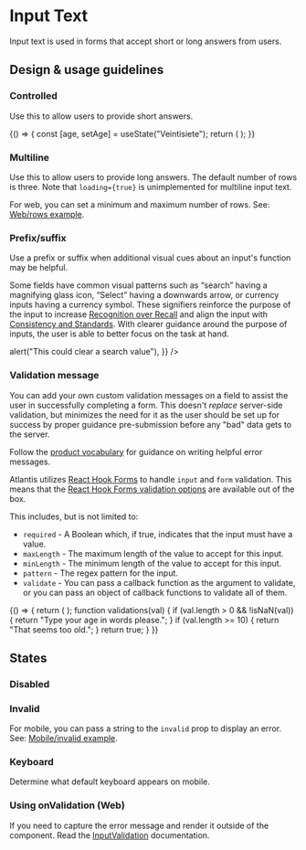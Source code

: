 
<Meta
  title="Components/Forms and Inputs/InputText/Docs"
  component={InputText}
/>

# Input Text

Input text is used in forms that accept short or long answers from users.

## Design & usage guidelines

### Controlled

Use this to allow users to provide short answers.

<Canvas>
  {() => {
    const [age, setAge] = useState("Veintisiete");
    return (
      <InputText
        value={age}
        onChange={setAge}
        name="age"
        placeholder="Age in words"
      />
    );
  }}
</Canvas>

### Multiline

Use this to allow users to provide long answers. The default number of rows is
three. Note that `loading={true}` is unimplemented for multiline input text.

For web, you can set a minimum and maximum number of rows. See:
[Web/rows example](?path=/story/components-forms-and-inputs-inputtext-web--multiline).

<Canvas>
  <InputText multiline={true} placeholder="Describe your age" />
</Canvas>

### Prefix/suffix

Use a prefix or suffix when additional visual cues about an input's function may
be helpful.

Some fields have common visual patterns such as “search” having a magnifying
glass icon, “Select” having a downwards arrow, or currency inputs having a
currency symbol. These signifiers reinforce the purpose of the input to increase
[Recognition over Recall](https://www.nngroup.com/articles/ten-usability-heuristics/)
and align the input with
[Consistency and Standards](https://www.nngroup.com/articles/ten-usability-heuristics/).
With clearer guidance around the purpose of inputs, the user is able to better
focus on the task at hand.

<Canvas>
  <Content>
    <InputText
      defaultValue="1,000,000"
      placeholder="Invoice Total"
      prefix={{ label: "$", icon: "invoice" }}
      suffix={{ label: ".00" }}
    />
    <InputText
      placeholder="Search"
      prefix={{ icon: "search" }}
      suffix={{
        icon: "cross",
        ariaLabel: "clear search",
        onClick: () => alert("This could clear a search value"),
      }}
    />
  </Content>
</Canvas>

### Validation message

You can add your own custom validation messages on a field to assist the user in
successfully completing a form. This doesn't _replace_ server-side validation,
but minimizes the need for it as the user should be set up for success by proper
guidance pre-submission before any "bad" data gets to the server.

Follow the
[product vocabulary](../?path=/docs/content-product-vocabulary--page#general-phrasing)
for guidance on writing helpful error messages.

Atlantis utilizes [React Hook Forms](https://react-hook-form.com/) to handle
`input` and `form` validation. This means that the
[React Hook Forms validation options](https://react-hook-form.com/api#register)
are available out of the box.

This includes, but is not limited to:

- `required` - A Boolean which, if true, indicates that the input must have a
  value.
- `maxLength` - The maximum length of the value to accept for this input.
- `minLength` - The minimum length of the value to accept for this input.
- `pattern` - The regex pattern for the input.
- `validate` - You can pass a callback function as the argument to validate, or
  you can pass an object of callback functions to validate all of them.

<Canvas>
  {() => {
    return (
      <InputText
        name="age"
        placeholder="What's your age"
        validations={{
          required: {
            value: true,
            message: "You have to tell us your age",
          },
          validate: validations,
        }}
      />
    );
    function validations(val) {
      if (val.length > 0 && !isNaN(val)) {
        return "Type your age in words please.";
      }
      if (val.length >= 10) {
        return "That seems too old.";
      }
      return true;
    }
  }}
</Canvas>

## States

### Disabled

<Canvas>
  <InputText
    placeholder="Credit card"
    value="**** **** **** 1234"
    disabled={true}
    name="creditCard"
  />
</Canvas>

### Invalid

For mobile, you can pass a string to the `invalid` prop to display an error.
See:
[Mobile/invalid example](?path=/story/components-forms-and-inputs-inputtext-mobile--invalid).

<Canvas>
  <InputText
    placeholder="Email"
    value="atlantis"
    invalid={true}
    name="emailAddress"
  />
</Canvas>

### Keyboard

Determine what default keyboard appears on mobile.

<Canvas>
  <InputText
    placeholder="Describe your age"
    keyboard="numeric"
    name="describeAge"
  />
</Canvas>

### Using onValidation (Web)

If you need to capture the error message and render it outside of the component.
Read the
[InputValidation](../?path=/docs/components-forms-and-inputs-inputvalidation-docs--page)
documentation.
